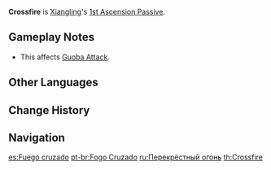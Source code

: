 {{Talent Infobox
|image         = Talent Crossfire.png
|character     = Xiangling
|type          = 1st Ascension Passive
|info          = Increases the flame range of [[Guoba Attack|Guoba]] by 20%.
|utility1      = AoE Increase
}}
'''Crossfire''' is [[Xiangling]]'s [[1st Ascension Passive]].

==Gameplay Notes==
*This affects [[Guoba Attack]].

==Other Languages==
{{Other Languages
|en      = Crossfire
|zhs     = 交叉火力
|zhs_rm  = Jiāochā Huǒlì
|zht     = 交叉火力
|zht_rm  = Jiāochā Huǒlì
|zh_tl   = Crossfire
|ja      = 交差する炎
|ja_rm   = Kousa Suru Honoo
|ja_tl   = Crossfire
|ko      = 교차 화력
|ko_rm   = Gyocha Hwaryeok
|ko_tl   = Cross Firepower
|es      = Fuego cruzado
|es_tl   = Crossfire
|fr      = Feux croisés
|fr_tl   = Crossfires
|ru      = Перекрёстный огонь
|ru_tl   = 
|th      = Crossfire
|vi      = Hỏa Lực Đan Chéo
|vi_tl   = Cross Firepower
|de      = Kreuzfeuer
|de_tl   = Crossfire
|id      = Crossfire
|pt      = Fogo Cruzado
|pt_tl   = Crossfire
}}

==Change History==
{{Change History|1.0}}
{{Clr}}
==Navigation==
{{Talent Navbox|Xiangling}}

[[es:Fuego cruzado]]
[[pt-br:Fogo Cruzado]]
[[ru:Перекрёстный огонь]]
[[th:Crossfire]]